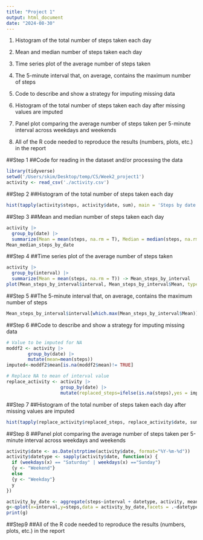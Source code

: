 ```yaml
---
title: "Project 1"
output: html_document
date: "2024-08-30"
---
```

1. Histogram of the total number of steps taken each day

2. Mean and median number of steps taken each day

3. Time series plot of the average number of steps taken

4. The 5-minute interval that, on average, contains the maximum number of steps

5. Code to describe and show a strategy for imputing missing data

6. Histogram of the total number of steps taken each day after missing values are imputed

7. Panel plot comparing the average number of steps taken per 5-minute interval across weekdays and weekends

8. All of the R code needed to reproduce the results (numbers, plots, etc.) in the report

##Step 1 
##Code for reading in the dataset and/or processing the data
```r
library(tidyverse)
setwd('/Users/skim/Desktop/temp/CS/Week2_project1')
activity <- read_csv('./activity.csv')
```

##Step 2
##Histogram of the total number of steps taken each day

```r
hist(tapply(activity$steps, activity$date, sum), main = 'Steps by date',  xlab = 'Total number of steps')

```

##Step 3
##Mean and median number of steps taken each day
```r
activity |>
  group_by(date) |>
  summarize(Mean = mean(steps, na.rm = T), Median = median(steps, na.rm = T)) -> Mean_median_steps_by_date
Mean_median_steps_by_date
```

##Step 4
##Time series plot of the average number of steps taken
```r
activity |>
  group_by(interval) |>
  summarize(Mean = mean(steps, na.rm = T)) -> Mean_steps_by_interval
plot(Mean_steps_by_interval$interval, Mean_steps_by_interval$Mean, type = 'l')
```

##Step 5
##The 5-minute interval that, on average, contains the maximum number of steps
```r
Mean_steps_by_interval$interval[which.max(Mean_steps_by_interval$Mean)]
```

##Step 6
##Code to describe and show a strategy for imputing missing data
```r
# Value to be imputed for NA
moddf2 <- activity |> 
        group_by(date) |>
        mutate(mean=mean(steps))
imputed<-moddf2$mean[is.na(moddf2$mean)!= TRUE]

# Replace NA to mean of interval value
replace_activity <- activity |>
                    group_by(date) |>
                    mutate(replaced_steps=ifelse(is.na(steps),yes = imputed,no=steps)) 

```

##Step 7
##Histogram of the total number of steps taken each day after missing values are imputed
```r
hist(tapply(replace_activity$replaced_steps, replace_activity$date, sum), main = 'Steps by date',  xlab = 'Total number of steps')

```

##Step 8
##Panel plot comparing the average number of steps taken per 5-minute interval across weekdays and weekends
```r
activity$date <- as.Date(strptime(activity$date, format="%Y-%m-%d"))
activity$datetype <- sapply(activity$date, function(x) {
  if (weekdays(x) == "Saturday" | weekdays(x) =="Sunday") 
  {y <- "Weekend"} 
  else 
  {y <- "Weekday"}
  y
})

activity_by_date <- aggregate(steps~interval + datetype, activity, mean, na.rm = TRUE)
g<-qplot(x=interval,y=steps,data = activity_by_date,facets = .~datetype,geom = "line",group=1)
print(g)

```

##Step9
##All of the R code needed to reproduce the results (numbers, plots, etc.) in the report
